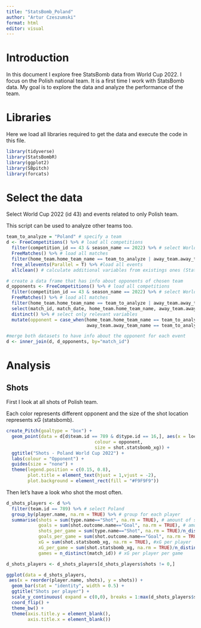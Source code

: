 ```yaml
---
title: "StatsBomb_Poland"
author: "Artur Czeszumski"
format: html
editor: visual
---
```


# Introduction

In this document I explore free StatsBomb data from World Cup 2022. I focus on the Polish national team. It is a first time I work with StatsBomb data. My goal is to explore the data and analyze the performance of the team.

# Libraries

Here we load all libraries required to get the data and execute the code in this file.

```r
library(tidyverse)
library(StatsBombR)
library(ggplot2)
library(SBpitch)
library(forcats)
```

# Select the data

Select World Cup 2022 (id 43) and events related to only Polish team.

This script can be used to analyze other teams too.

```r
team_to_analyze = "Poland" # specify a team
d <- FreeCompetitions() %>% # load all competitions 
  filter(competition_id == 43 & season_name == 2022) %>% # select World Cup 2022
  FreeMatches() %>% # load all matches
  filter(home_team.home_team_name == team_to_analyze | away_team.away_team_name == team_to_analyze) %>% # select matchs of Polish team
  free_allevents(Parallel = T) %>% #load all events
  allclean() # calculate additional variables from existings ones (StatsBomb function to improve dataset)

# create a data frame that has info about opponents of chosen team
d_opponents <- FreeCompetitions() %>% # load all competitions
  filter(competition_id == 43 & season_name == 2022) %>% # select World Cup 2022
  FreeMatches() %>% # load all matches
  filter(home_team.home_team_name == team_to_analyze | away_team.away_team_name == team_to_analyze) %>%  # select matchs of Polish team
  select(match_id, match_date, home_team.home_team_name, away_team.away_team_name) %>%
  distinct() %>% # select only relevant variables
  mutate(opponent = case_when(home_team.home_team_name == team_to_analyze ~ away_team.away_team_name,
                              away_team.away_team_name == team_to_analyze ~ home_team.home_team_name)) # create a new variable that will contain info who was an opponent in each game

#merge both datasets to have info about the opponent for each event
d <- inner_join(d, d_opponents, by="match_id")
```

# Analysis

## Shots

First I look at all shots of Polish team.

Each color represents different opponent and the size of the shot location represents xG (statsbomb).

```r
create_Pitch(goaltype = "box") +
  geom_point(data = d[d$team.id == 789 & d$type.id == 16,], aes(x = location.x, y = location.y, 
                                 colour = opponent, 
                                 size = shot.statsbomb_xg)) +
  ggtitle("Shots - Poland World Cup 2022") +
  labs(colour = "Opponent") +
  guides(size = "none") +
  theme(legend.position = c(0.15, 0.8),
        plot.title = element_text(hjust = 1,vjust = -2),
        plot.background = element_rect(fill = "#F9F9F9"))
```

Then let's have a look who shot the most often. \

```r
d_shots_players <- d %>%
  filter(team.id == 789) %>% # select Poland
  group_by(player.name, na.rm = TRUE) %>% # group for each player
  summarise(shots = sum(type.name=="Shot", na.rm = TRUE), # amount of shots per player
            goals = sum(shot.outcome.name=="Goal", na.rm = TRUE), # amount of goals per player
            shots_per_game = sum(type.name=="Shot", na.rm = TRUE)/n_distinct(match_id), # shots per game per player
            goals_per_game = sum(shot.outcome.name=="Goal", na.rm = TRUE)/n_distinct(match_id), # goals per game per player
            xG = sum(shot.statsbomb_xg, na.rm = TRUE), #xG per player
            xG_per_game = sum(shot.statsbomb_xg, na.rm = TRUE)/n_distinct(match_id),
            games = n_distinct(match_id)) # xG per player per game

d_shots_players <- d_shots_players[d_shots_players$shots != 0,]

ggplot(data = d_shots_players,
 aes(x = reorder(player.name, shots), y = shots)) +
  geom_bar(stat = "identity", width = 0.5) + 
  ggtitle("Shots per player") +
  scale_y_continuous( expand = c(0,0), breaks = 1:max(d_shots_players$shots)) +
  coord_flip() +
  theme_bw() +
  theme(axis.title.y = element_blank(),
        axis.title.x = element_blank()) 
```
